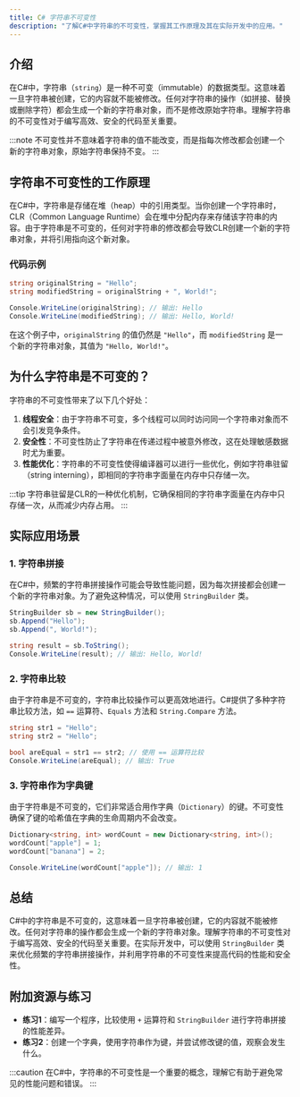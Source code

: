 ```yaml
---
title: C# 字符串不可变性
description: "了解C#中字符串的不可变性，掌握其工作原理及其在实际开发中的应用。"
---
```


## 介绍

在C#中，字符串（`string`）是一种不可变（immutable）的数据类型。这意味着一旦字符串被创建，它的内容就不能被修改。任何对字符串的操作（如拼接、替换或删除字符）都会生成一个新的字符串对象，而不是修改原始字符串。理解字符串的不可变性对于编写高效、安全的代码至关重要。

:::note
不可变性并不意味着字符串的值不能改变，而是指每次修改都会创建一个新的字符串对象，原始字符串保持不变。
:::

## 字符串不可变性的工作原理

在C#中，字符串是存储在堆（heap）中的引用类型。当你创建一个字符串时，CLR（Common Language Runtime）会在堆中分配内存来存储该字符串的内容。由于字符串是不可变的，任何对字符串的修改都会导致CLR创建一个新的字符串对象，并将引用指向这个新对象。

### 代码示例

```csharp
string originalString = "Hello";
string modifiedString = originalString + ", World!";

Console.WriteLine(originalString); // 输出: Hello
Console.WriteLine(modifiedString); // 输出: Hello, World!
```

在这个例子中，`originalString` 的值仍然是 `"Hello"`，而 `modifiedString` 是一个新的字符串对象，其值为 `"Hello, World!"`。

## 为什么字符串是不可变的？

字符串的不可变性带来了以下几个好处：

1. **线程安全**：由于字符串不可变，多个线程可以同时访问同一个字符串对象而不会引发竞争条件。
2. **安全性**：不可变性防止了字符串在传递过程中被意外修改，这在处理敏感数据时尤为重要。
3. **性能优化**：字符串的不可变性使得编译器可以进行一些优化，例如字符串驻留（string interning），即相同的字符串字面量在内存中只存储一次。

:::tip
字符串驻留是CLR的一种优化机制，它确保相同的字符串字面量在内存中只存储一次，从而减少内存占用。
:::

## 实际应用场景

### 1. 字符串拼接

在C#中，频繁的字符串拼接操作可能会导致性能问题，因为每次拼接都会创建一个新的字符串对象。为了避免这种情况，可以使用 `StringBuilder` 类。

```csharp
StringBuilder sb = new StringBuilder();
sb.Append("Hello");
sb.Append(", World!");

string result = sb.ToString();
Console.WriteLine(result); // 输出: Hello, World!
```

### 2. 字符串比较

由于字符串是不可变的，字符串比较操作可以更高效地进行。C#提供了多种字符串比较方法，如 `==` 运算符、`Equals` 方法和 `String.Compare` 方法。

```csharp
string str1 = "Hello";
string str2 = "Hello";

bool areEqual = str1 == str2; // 使用 == 运算符比较
Console.WriteLine(areEqual); // 输出: True
```

### 3. 字符串作为字典键

由于字符串是不可变的，它们非常适合用作字典（`Dictionary`）的键。不可变性确保了键的哈希值在字典的生命周期内不会改变。

```csharp
Dictionary<string, int> wordCount = new Dictionary<string, int>();
wordCount["apple"] = 1;
wordCount["banana"] = 2;

Console.WriteLine(wordCount["apple"]); // 输出: 1
```

## 总结

C#中的字符串是不可变的，这意味着一旦字符串被创建，它的内容就不能被修改。任何对字符串的操作都会生成一个新的字符串对象。理解字符串的不可变性对于编写高效、安全的代码至关重要。在实际开发中，可以使用 `StringBuilder` 类来优化频繁的字符串拼接操作，并利用字符串的不可变性来提高代码的性能和安全性。

## 附加资源与练习

- **练习1**：编写一个程序，比较使用 `+` 运算符和 `StringBuilder` 进行字符串拼接的性能差异。
- **练习2**：创建一个字典，使用字符串作为键，并尝试修改键的值，观察会发生什么。

:::caution
在C#中，字符串的不可变性是一个重要的概念，理解它有助于避免常见的性能问题和错误。
:::